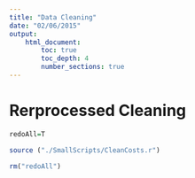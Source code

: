 ```yaml
---
title: "Data Cleaning"
date: "02/06/2015"
output:
    html_document:
        toc: true
        toc_depth: 4
        number_sections: true
---
```


# Rerprocessed Cleaning
```r

redoAll=T

source ("./SmallScripts/CleanCosts.r")

rm("redoAll")

```

